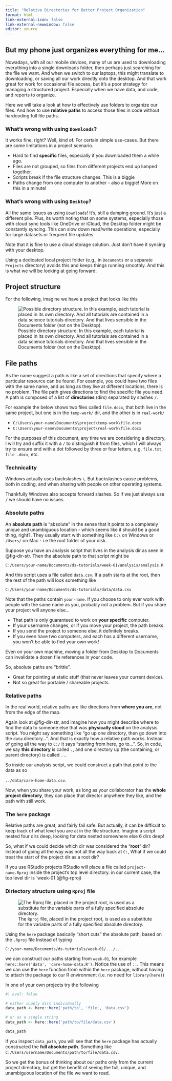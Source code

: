 ```yaml
---
title: "Relative Directories for Better Project Organization"
format: html
link-external-icon: false
link-external-newwindow: false
editor: source
---
```


## But my phone just organizes everything for me...

Nowadays, with all our mobile devices, many of us are used to downloading everything into a single downloads folder, then perhaps just searching for the file we want.
And when we switch to our laptops, this might translate to downloading, or saving all our work directly onto the desktop.
And that work great for work for occasional file access, but it's a poor strategy for managing a structured project.
Especially when we have data, and code, and reports to organize.

Here we will take a look at how to effectively use folders to organize our files.
And how to use __relative paths__ to access those files in code without hardcoding full file paths.


### What's wrong with using `Downloads`?

It works fine, right?
Well, kind of.
For certain simple use-cases.
But there are some limitations in a project scenario.

- Hard to find __specific__ files, especially if you downloaded them a while ago.
- Files are not grouped, so files from different projects end up lumped together.
- Scripts break if the file structure changes. This is a biggie
- Paths change from one computer to another - also a biggie! More on this in a minute!

### What's wrong with using `Desktop`?

All the same issues as using `Downloads`!
It's, still a dumping ground.
It's just a different pile.
Plus, its worth noting that on some systems, especially those with cloud sync tools like OneDrive or iCloud, the Desktop folder might be constantly syncing.
This can slow down read/write operations, especially for large datasets or frequent file updates.  

Note that it is fine to use a cloud storage solution.
Just don't have it syncing with your desktop.  

Using a dedicated local project folder (e.g., in `Documents` or a separate `Projects` directory) avoids this and keeps things running smoothly.
And this is what we will be looking at going forward.


## Project structure

For the following, imagine we have a project that looks like this

![Possible directory structure. In this example, each tutorial is placed in its own directory. And all tutorials are contained in a data science tutorials directory. And that lives sensible in the Documents folder (not on the Desktop).](images/ug-dir-str-small.png){#fig-dir-str fig-align=left}


## File paths

As the name suggest a path is like a set of directions that specify where a particular resource can be found.
For example, you could have two files with the same name, and as long as they live at different locations, there is no problem.
The file path gives directions to find the specific file you need.
A path is composed of a list of __directories__ (dirs) separated by slashes `/`.

For example the below shows two files called `file.docx`, that both live in the same project, but one is in the `temp-work/` dir, and the other is in `real-work/`

- `C:\Users\your-name\Documents\project\temp-work\file.docx`  
- `C:\Users\your-name\Documents\project\real-work\file.docx`

For the purposes of this document, any time we are considering a directory, I will try and suffix it with a `/` to distinguish it from files, which I will always try to ensure end with a dot followed by three or four letters, e.g. `file.txt`, `file .docx`, etc.

:::{.callout-tip icon='false' collapse=true}
### Technicality

Windows actually uses backslashes `\`.
But backslashes cause problems, both in coding, and when sharing with people on other operating systems.

Thankfully Windows also accepts forward slashes.
So if we just always use `/` we should have no issues.
:::



### Absolute paths

An __absolute path__  is "absolute" in the sense that it points to a completely unique and unambiguous location - which seems like it should be a good thing, right?.
They usually start with something like `C:\` on Windows or `/Users/` on Mac - i.e the root folder of your disk.

Suppose you have an analysis script that lives in the analysis dir as seen in @fig-dir-str.
Then the absolute path to that script might be

`C:/Users/your-name/Documents/ds-tutorials/week-01/analysis/analysis.R`

And this script uses a file called `data.csv`.
If a path starts at the root, then the rest of the path will look something like

`C:/Users/your-name/Documents/ds-tutorials/data/data.csv`  

Note that the paths contain `your-name`.
If you choose to only ever work with people with the same name as you, probably not a problem.
But if you share your project will anyone else...

- That path is only guaranteed to work on __your specific__ computer.
- If your username changes, or if you move your project, the path breaks.
- If you send the project to someone else, it definitely breaks.
- If you even have two computers, and each has a different username, you won't be able to find your own work!

Even on your own machine, moving a folder from Desktop to Documents can invalidate a dozen file references in your code.

So, absolute paths are "brittle".

- Great for pointing at static stuff (that never leaves your current device).
- Not so great for portable / shareable projects.  



### Relative paths

In the real world, relative paths are like directions from __where you are__, not from the edge of the map.

Again look at @fig-dir-str, and imagine how you might describe where to find the data to someone else that was __physically stood__ on the analysis script.
You might say something like "go up one directory, then go down into the `data` directory...".
And that is exactly how a relative path works.
Instead of going all the way to `C:/` it says "starting from here, go to...".
So, in code, we say __this directory__ is called `.`, and one directory up (the containing, or parent directory) is called `..`.

So inside our analysis script, we could construct a path that point to the data as so

`../data/care-home-data.csv`.

Now, when you share your work, as long as your collaborator has the __whole project directory__, they can place that director anywhere they like, and the path with still work.


### The `here` package

Relative paths are great, and fairly fail safe.
But actually, it can be difficult to keep track of what level you are at in the file structure.
Imagine a script nested four dirs deep, looking for data nested somewhere else 6 dirs deep!

So, what if we could decide which dir was considered the "__root__" dir?
Instead of going all the way was not all the way back at `C:`, What if we could treat the start of the project dir as a root dir?

If you use RStudio projects RStudio will place a file called `project-name.Rproj` inside the project's top level directory.
in our current case, the top level dir is `week-01 (@fig-rproj)

:::{.callout-tip icon='false' collapse=true}
### Diriectory structure using `Rproj` file

![The `Rproj` file, placed in the project root, is used as a substitute for the variable parts of a fully specified absolute directory.](images/ug-dir-str-rproj-small.png){#fig-rproj fig-align=left}
:::


Using the `here` package basically "short cuts" the absolute path, based on the `.Rproj` file
Instead of typing

`C:/your-name/Documents/ds-tutorials/week-01/.../...`

we can construct our paths starting from `week-01`, for example `here::here('data', 'care-home-data.R')`.
Notice the use of `::`.
This means we can use the `here` function from within the `here` package, without having to attach the package to our R environment (i.e. no need for `library(here)`)

In one of your own projects try the following

```r
#| eval: false

# either supply dirs individually
data_path <- here::here('path/to', 'file', 'data.csv')

# or as a single string
data_path <- here::here('path/to/file/data.csv')

data_path

```

If you inspect `data_path`, you will see that the `here` package has actually constructed the __full absolute path__.
Something like `C:/Users/username/Documents/path/to/file/data.csv`.

So we get the bonus of thinking about our paths only from the current project directory, but get the benefit of seeing the full, unique, and unambiguous location of the file we want to read.

